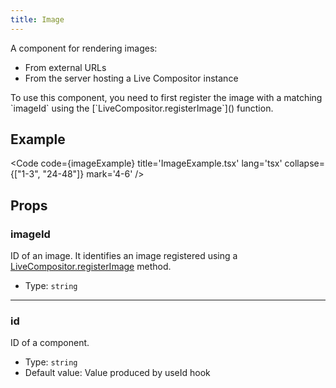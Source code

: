 ```yaml
---
title: Image
---
```


A component for rendering images:
- From external URLs
- From the server hosting a Live Compositor instance

<Aside>To use this component, you need to first register the image with a matching `imageId` using the [`LiveCompositor.registerImage`]() function.</Aside>

## Example

<Code code={imageExample} title='ImageExample.tsx' lang='tsx' collapse={["1-3", "24-48"]} mark='4-6' />

## Props

### imageId
ID of an image. It identifies an image registered using a [LiveCompositor.registerImage]() method.

- Type: `string`

---

### id
ID of a component.

- Type: `string`
- Default value: Value produced by useId hook

